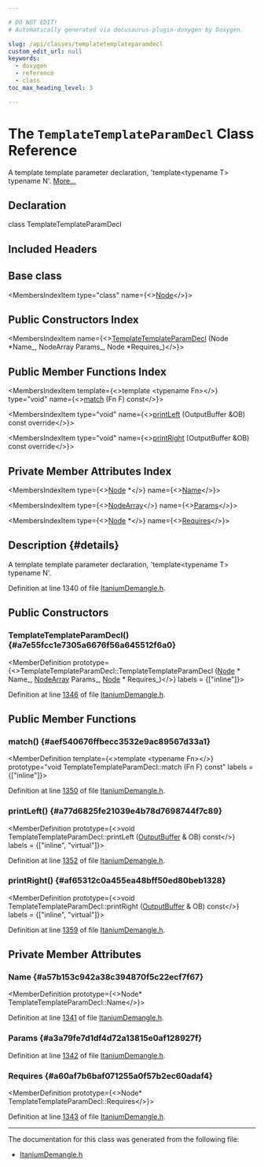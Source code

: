 ```yaml
---

# DO NOT EDIT!
# Automatically generated via docusaurus-plugin-doxygen by Doxygen.

slug: /api/classes/templatetemplateparamdecl
custom_edit_url: null
keywords:
  - doxygen
  - reference
  - class
toc_max_heading_level: 3

---
```





# The `TemplateTemplateParamDecl` Class Reference

<DoxygenPage pluginConfig={pluginConfig}>

A template template parameter declaration, &#39;template&lt;typename T&gt; typename N&#39;. <a href="#details">More...</a>

## Declaration

<CodeBlock>class TemplateTemplateParamDecl</CodeBlock>

## Included Headers

<IncludesList>
<IncludesListItem
  filePath="llvm/Demangle/ItaniumDemangle.h"
  permalink="/docs/api/files/include/include/llvm/include/llvm/demangle/itaniumdemangle-h"
  isLocal="true" />
</IncludesList>

## Base class

<MembersIndex>

<MembersIndexItem
  type="class"
  name={<><a href="/docs/api/classes/node">Node</a></>}>
</MembersIndexItem>

</MembersIndex>

## Public Constructors Index

<MembersIndex>

<MembersIndexItem
  name={<><a href="#a7e55fcc1e7305a6676f56a645512f6a0">TemplateTemplateParamDecl</a> (Node &#42;Name&#95;, NodeArray Params&#95;, Node &#42;Requires&#95;)</>}>
</MembersIndexItem>

</MembersIndex>

## Public Member Functions Index

<MembersIndex>

<MembersIndexItem
  template={<>template &lt;typename Fn&gt;</>}
  type="void"
  name={<><a href="#aef540676ffbecc3532e9ac89567d33a1">match</a> (Fn F) const</>}>
</MembersIndexItem>

<MembersIndexItem
  type="void"
  name={<><a href="#a77d6825fe21039e4b78d7698744f7c89">printLeft</a> (OutputBuffer &amp;OB) const override</>}>
</MembersIndexItem>

<MembersIndexItem
  type="void"
  name={<><a href="#af65312c0a455ea48bff50ed80beb1328">printRight</a> (OutputBuffer &amp;OB) const override</>}>
</MembersIndexItem>

</MembersIndex>

## Private Member Attributes Index

<MembersIndex>

<MembersIndexItem
  type={<><a href="/docs/api/classes/node">Node</a> &#42;</>}
  name={<><a href="#a57b153c942a38c394870f5c22ecf7f67">Name</a></>}>
</MembersIndexItem>

<MembersIndexItem
  type={<><a href="/docs/api/classes/nodearray">NodeArray</a></>}
  name={<><a href="#a3a79fe7d1df4d72a13815e0af128927f">Params</a></>}>
</MembersIndexItem>

<MembersIndexItem
  type={<><a href="/docs/api/classes/node">Node</a> &#42;</>}
  name={<><a href="#a60af7b6baf071255a0f57b2ec60adaf4">Requires</a></>}>
</MembersIndexItem>

</MembersIndex>

## Description {#details}

A template template parameter declaration, &#39;template&lt;typename T&gt; typename N&#39;.

Definition at line 1340 of file <a href="/docs/api/files/include/include/llvm/include/llvm/demangle/itaniumdemangle-h">ItaniumDemangle.h</a>.

<SectionDefinition>

## Public Constructors

### TemplateTemplateParamDecl() {#a7e55fcc1e7305a6676f56a645512f6a0}

<MemberDefinition
  prototype={<>TemplateTemplateParamDecl::TemplateTemplateParamDecl (<a href="/docs/api/classes/node">Node</a> &#42; Name_, <a href="/docs/api/classes/nodearray">NodeArray</a> Params_, <a href="/docs/api/classes/node">Node</a> &#42; Requires_)</>}
  labels = {["inline"]}>

Definition at line <a href="/docs/api/files/include/include/llvm/include/llvm/demangle/itaniumdemangle-h/#l01346">1346</a> of file <a href="/docs/api/files/include/include/llvm/include/llvm/demangle/itaniumdemangle-h">ItaniumDemangle.h</a>.
</MemberDefinition>

</SectionDefinition>

<SectionDefinition>

## Public Member Functions

### match() {#aef540676ffbecc3532e9ac89567d33a1}

<MemberDefinition
  template={<>template &lt;typename Fn&gt;</>}
  prototype="void TemplateTemplateParamDecl::match (Fn F) const"
  labels = {["inline"]}>

Definition at line <a href="/docs/api/files/include/include/llvm/include/llvm/demangle/itaniumdemangle-h/#l01350">1350</a> of file <a href="/docs/api/files/include/include/llvm/include/llvm/demangle/itaniumdemangle-h">ItaniumDemangle.h</a>.
</MemberDefinition>

### printLeft() {#a77d6825fe21039e4b78d7698744f7c89}

<MemberDefinition
  prototype={<>void TemplateTemplateParamDecl::printLeft (<a href="/docs/api/classes/outputbuffer">OutputBuffer</a> &amp; OB) const</>}
  labels = {["inline", "virtual"]}>

Definition at line <a href="/docs/api/files/include/include/llvm/include/llvm/demangle/itaniumdemangle-h/#l01352">1352</a> of file <a href="/docs/api/files/include/include/llvm/include/llvm/demangle/itaniumdemangle-h">ItaniumDemangle.h</a>.
</MemberDefinition>

### printRight() {#af65312c0a455ea48bff50ed80beb1328}

<MemberDefinition
  prototype={<>void TemplateTemplateParamDecl::printRight (<a href="/docs/api/classes/outputbuffer">OutputBuffer</a> &amp; OB) const</>}
  labels = {["inline", "virtual"]}>

Definition at line <a href="/docs/api/files/include/include/llvm/include/llvm/demangle/itaniumdemangle-h/#l01359">1359</a> of file <a href="/docs/api/files/include/include/llvm/include/llvm/demangle/itaniumdemangle-h">ItaniumDemangle.h</a>.
</MemberDefinition>

</SectionDefinition>

<SectionDefinition>

## Private Member Attributes

### Name {#a57b153c942a38c394870f5c22ecf7f67}

<MemberDefinition
  prototype={<>Node&#42; TemplateTemplateParamDecl::Name</>}>

Definition at line <a href="/docs/api/files/include/include/llvm/include/llvm/demangle/itaniumdemangle-h/#l01341">1341</a> of file <a href="/docs/api/files/include/include/llvm/include/llvm/demangle/itaniumdemangle-h">ItaniumDemangle.h</a>.
</MemberDefinition>

### Params {#a3a79fe7d1df4d72a13815e0af128927f}

<MemberDefinition
  prototype="NodeArray TemplateTemplateParamDecl::Params">

Definition at line <a href="/docs/api/files/include/include/llvm/include/llvm/demangle/itaniumdemangle-h/#l01342">1342</a> of file <a href="/docs/api/files/include/include/llvm/include/llvm/demangle/itaniumdemangle-h">ItaniumDemangle.h</a>.
</MemberDefinition>

### Requires {#a60af7b6baf071255a0f57b2ec60adaf4}

<MemberDefinition
  prototype={<>Node&#42; TemplateTemplateParamDecl::Requires</>}>

Definition at line <a href="/docs/api/files/include/include/llvm/include/llvm/demangle/itaniumdemangle-h/#l01343">1343</a> of file <a href="/docs/api/files/include/include/llvm/include/llvm/demangle/itaniumdemangle-h">ItaniumDemangle.h</a>.
</MemberDefinition>

</SectionDefinition>

<hr/>

The documentation for this class was generated from the following file:

<ul>
<li><a href="/docs/api/files/include/include/llvm/include/llvm/demangle/itaniumdemangle-h">ItaniumDemangle.h</a></li>
</ul>

</DoxygenPage>
